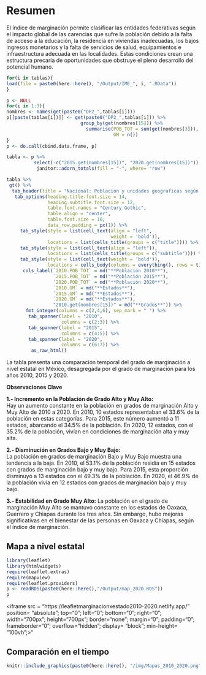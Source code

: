 # Resumen {.unlisted .unnumbered}

El índice de marginación permite clasificar las entidades federativas según el impacto global de las carencias que sufre la población debido a la falta de acceso a la educación, la residencia en viviendas inadecuadas, los bajos ingresos monetarios y la falta de servicios de salud, equipamientos e infraestructura adecuada en las localidades. Estas condiciones crean una estructura precaria de oportunidades que obstruye el pleno desarrollo del potencial humano.

```r
for(i in tablas){
load(file = paste0(here::here(), "/Output/IME_", i, ".RData"))
}

p <- NULL
for(i in 1:3){
nombres <- names(get(paste0("DP2_",tablas[i])))
p[[paste(tablas[i])]] <- get(paste0("DP2_",tablas[i])) %>%
                           group_by(get(nombres[15])) %>%
                             summarise(POB_TOT = sum(get(nombres[3])),
                                       GM = n())
}
p <- do.call(cbind.data.frame, p)

tabla <- p %>%
          select(-c("2015.get(nombres[15])", "2020.get(nombres[15])")) %>%
           janitor::adorn_totals(fill = "-", where= "row")

tabla %>% 
 gt() %>%
  tab_header(title = "Nacional: Población y unidades geograficas según el índice de marginación, 2010-2020") %>%
   tab_options(heading.title.font.size = 14, 
               heading.subtitle.font.size = 12,
               table.font.names = "Century Gothic",
               table.align = "center",
               table.font.size = 10,
               data_row.padding = px(1)) %>%
     tab_style(style = list(cell_text(align = "left",
                                      weight = 'bold')),
               locations = list(cells_title(groups = c("title")))) %>%
     tab_style(style = list(cell_text(align = "left")),
               locations = list(cells_title(groups = c("subtitle")))) %>%
     tab_style(style = list(cell_text(weight = 'bold')),
               locations = cells_body(columns = everything(), rows = tidyselect::last_col())) %>%
      cols_label(`2010.POB_TOT` = md("**Población 2010**"),
                 `2015.POB_TOT` = md("**Población 2015**"),
                 `2020.POB_TOT` = md("**Población 2020**"),
                 `2010.GM` = md("**Estados**"),
                 `2015.GM` = md("**Estados**"),
                 `2020.GM` = md("**Estados**"),
                 "2010.get(nombres[15])" = md("**Grados**")) %>%
       fmt_integer(columns = c(2,4,6), sep_mark = " ") %>%
        tab_spanner(label = "2010",
                    columns = c(2:3)) %>%
        tab_spanner(label = "2015",
                    columns = c(4:5)) %>%
        tab_spanner(label = "2020",
                    columns = c(6:7)) %>%
         as_raw_html() 
```

La tabla presenta una comparación temporal del grado de marginación a nivel estatal en México, desagregada por el grado de marginación para los años 2010, 2015 y 2020.

**Observaciones Clave**

**1.- Incremento en la Población de Grado Alto y Muy Alto:**\
Hay un aumento constante en la población en grados de marginación Alto y Muy Alto de 2010 a 2020. En 2010, 10 estados representaban el 33.6% de la población en estas categorías. Para 2015, este número aumentó a 11 estados, abarcando el 34.5% de la población. En 2020, 12 estados, con el 35.2% de la población, vivían en condiciones de marginación alta y muy alta.

**2.- Disminución en Grados Bajo y Muy Bajo:**\
La población en grados de marginación Bajo y Muy Bajo muestra una tendencia a la baja. En 2010, el 53.1% de la población residía en 15 estados con grados de marginación bajo y muy bajo. Para 2015, esta proporción disminuyó a 13 estados con el 49.3% de la población. En 2020, el 46.9% de la población vivía en 12 estados con grados de marginación bajo y muy bajo.

**3.- Estabilidad en Grado Muy Alto:** La población en el grado de marginación Muy Alto se mantuvo constante en los estados de Oaxaca, Guerrero y Chiapas durante los tres años. Sin embargo, hubo mejoras significativas en el bienestar de las personas en Oaxaca y Chiapas, según el índice de marginación.

## Mapa a nivel estatal {.unnumbered}

```r
library(leaflet)
library(htmlwidgets)
require(leaflet.extras)
require(mapview)
require(leaflet.providers)
p <- readRDS(paste0(here::here(),"/Output/map_2020.RDS"))
p 
```

<!--html_preserve-->
<iframe src = "https://leafletmarginacionxestado2010-2020.netlify.app/" position= "absolute"; top="0"; left="0"; bottom="0"; right="0"; width="700px"; height="700px"; border="none"; margin="0"; padding="0";  frameborder="0"; overflow="hidden"; display= "block";  min-height= "100vh";>"</iframe>
<!--/html_preserve-->

## Comparación en el tiempo {.unnumbered}

<a href="/img/Mapas_2010_2020.png" data-lightbox="image-1" data-title="Mapas">
```r
knitr::include_graphics(paste0(here::here(), "/img/Mapas_2010_2020.png"))
```
</a>